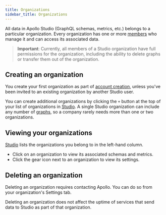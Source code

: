 ```yaml
---
title: Organizations
sidebar_title: Organizations
---
```


All data in Apollo Studio (GraphQL schemas, metrics, etc.) belongs to a particular organization. Every organization has one or more [members](./org-members/) who manage it and can access its associated data.

> **Important**: Currently, all members of a Studio organization have full permissions for the organization, including the ability to delete graphs or transfer them out of the organization.

## Creating an organization

You create your first organization as part of [account creation](./account/), unless you've been invited to an existing organization by another Studio user.

You can create additional organizations by clicking the `+` button at the top of your list of organizations in [Studio](https://studio.apollographql.com). A single Studio organization can include any number of [graphs](./graphs/), so a company rarely needs more than one or two organizations.

## Viewing your organizations

[Studio](https://studio.apollographql.com) lists the organizations you belong to in the left-hand column.

* Click on an organization to view its associated schemas and metrics.
* Click the gear icon next to an organization to view its settings.

## Deleting an organization

Deleting an organization requires contacting Apollo. You can do so from your organization's Settings tab.

Deleting an organization does not affect the uptime of services that send data
to Studio as part of that organization.
